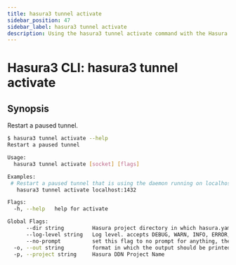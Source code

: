 ```yaml
---
title: hasura3 tunnel activate
sidebar_position: 47
sidebar_label: hasura3 tunnel activate
description: Using the hasura3 tunnel activate command with the Hasura CLI
---
```


# Hasura3 CLI: hasura3 tunnel activate 

## Synopsis
Restart a paused tunnel.

```bash
$ hasura3 tunnel activate --help
Restart a paused tunnel

Usage:
  hasura3 tunnel activate [socket] [flags]

Examples:
 # Restart a paused tunnel that is using the daemon running on localhost:1432
   hasura3 tunnel activate localhost:1432

Flags:
  -h, --help   help for activate

Global Flags:
      --dir string         Hasura project directory in which hasura.yaml is present (default ".")
      --log-level string   Log level. accepts DEBUG, WARN, INFO, ERROR, FATAL (default "INFO")
      --no-prompt          set this flag to no prompt for anything, the command fails if any input is missing
  -o, --out string         format in which the output should be printed, accepts table, json and yaml (default "table")
  -p, --project string     Hasura DDN Project Name
```

